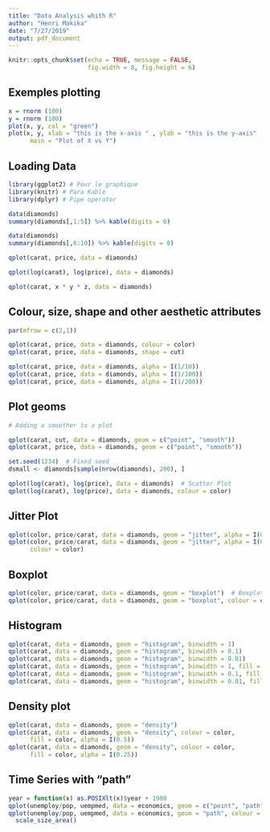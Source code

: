 ```yaml
---
title: "Data Analysis whith R"
author: "Henri Makika"
date: "7/27/2019"
output: pdf_document
---
```


```r
knitr::opts_chunk$set(echo = TRUE, message = FALSE,
                      fig.width = 8, fig.height = 6)
```

## Exemples plotting


```r
x = rnorm (100)
y = rnorm (100)
plot(x, y, col = "green")
plot(x, y, xlab = "this is the x-axis " , ylab = "this is the y-axis" ,
      main = "Plot of X vs Y")
```

## Loading Data

```r
library(ggplot2) # Pour le graphique
library(knitr) # Para Kable
library(dplyr) # Pipe operator

data(diamonds)
summary(diamonds[,1:5]) %>% kable(digits = 0)
```

```r
data(diamonds)
summary(diamonds[,6:10]) %>% kable(digits = 0)
```

```r
qplot(carat, price, data = diamonds)
```

```r
qplot(log(carat), log(price), data = diamonds)
```


```r
qplot(carat, x * y * z, data = diamonds)
```

## Colour, size, shape and other aesthetic attributes

```r
par(mfrow = c(2,1))

qplot(carat, price, data = diamonds, colour = color)
qplot(carat, price, data = diamonds, shape = cut)
```

```r
qplot(carat, price, data = diamonds, alpha = I(1/10))
qplot(carat, price, data = diamonds, alpha = I(1/100))
qplot(carat, price, data = diamonds, alpha = I(1/200))
```

## Plot geoms

```r
# Adding a smoother to a plot

qplot(carat, cut, data = diamonds, geom = c("point", "smooth"))
qplot(carat, price, data = diamonds, geom = c("point", "smooth"))
```

```r
set.seed(1234)  # Fixed seed
dsmall <- diamonds[sample(nrow(diamonds), 200), ]

qplot(log(carat), log(price), data = diamonds)  # Scatter Plot
qplot(log(carat), log(price), data = diamonds, colour = color)
```

## Jitter Plot

```r
qplot(color, price/carat, data = diamonds, geom = "jitter", alpha = I(0.25))  # Standard Jitter plot
qplot(color, price/carat, data = diamonds, geom = "jitter", alpha = I(0.25), 
      colour = color)
```

## Boxplot

```r
qplot(color, price/carat, data = diamonds, geom = "boxplot")  # Boxplot
qplot(color, price/carat, data = diamonds, geom = "boxplot", colour = color)
```

## Histogram

```r
qplot(carat, data = diamonds, geom = "histogram", binwidth = 1)  
qplot(carat, data = diamonds, geom = "histogram", binwidth = 0.1)  
qplot(carat, data = diamonds, geom = "histogram", binwidth = 0.01)  
qplot(carat, data = diamonds, geom = "histogram", binwidth = 1, fill = color)  
qplot(carat, data = diamonds, geom = "histogram", binwidth = 0.1, fill = color)  
qplot(carat, data = diamonds, geom = "histogram", binwidth = 0.01, fill = color)
```

## Density plot

```r
qplot(carat, data = diamonds, geom = "density")  
qplot(carat, data = diamonds, geom = "density", colour = color, 
      fill = color, alpha = I(0.5))  
qplot(carat, data = diamonds, geom = "density", colour = color, 
      fill = color, alpha = I(0.25)) 
```

## Time Series with “path”

```r
year = function(x) as.POSIXlt(x)$year + 1900
qplot(unemploy/pop, uempmed, data = economics, geom = c("point", "path"))  
qplot(unemploy/pop, uempmed, data = economics, geom = "path", colour = year(date)) +
  scale_size_area()
```




























